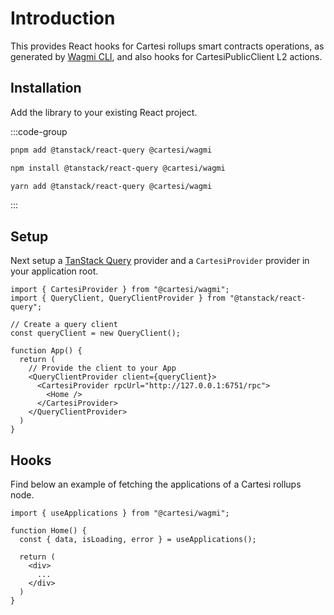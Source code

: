 # Introduction

This provides React hooks for Cartesi rollups smart contracts operations, as generated by [Wagmi CLI](https://wagmi.sh/cli/getting-started), and also hooks for CartesiPublicClient L2 actions.

## Installation

Add the library to your existing React project.

:::code-group
 
```bash [pnpm]
pnpm add @tanstack/react-query @cartesi/wagmi
```
 
```bash [npm]
npm install @tanstack/react-query @cartesi/wagmi
```
 
```bash [yarn]
yarn add @tanstack/react-query @cartesi/wagmi
```

:::

## Setup

Next setup a [TanStack Query](https://tanstack.com/query) provider and a `CartesiProvider` provider in your application root.

```tsx
import { CartesiProvider } from "@cartesi/wagmi";
import { QueryClient, QueryClientProvider } from "@tanstack/react-query";

// Create a query client
const queryClient = new QueryClient();

function App() {
  return (
    // Provide the client to your App
    <QueryClientProvider client={queryClient}>
      <CartesiProvider rpcUrl="http://127.0.0.1:6751/rpc">
        <Home />
      </CartesiProvider>
    </QueryClientProvider>
  )
}
```

## Hooks

Find below an example of fetching the applications of a Cartesi rollups node.

```tsx
import { useApplications } from "@cartesi/wagmi";

function Home() {
  const { data, isLoading, error } = useApplications();

  return (
    <div>
      ...
    </div>
  )
}
```

